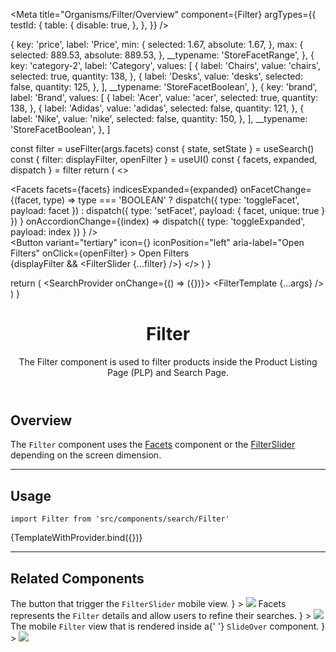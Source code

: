 





<Meta
  title="Organisms/Filter/Overview"
  component={Filter}
  argTypes={{
    testId: {
      table: {
        disable: true,
      },
    },
  }}
/>

  {
    key: 'price',
    label: 'Price',
    min: {
      selected: 1.67,
      absolute: 1.67,
    },
    max: {
      selected: 889.53,
      absolute: 889.53,
    },
    __typename: 'StoreFacetRange',
  },
  {
    key: 'category-2',
    label: 'Category',
    values: [
      {
        label: 'Chairs',
        value: 'chairs',
        selected: true,
        quantity: 138,
      },
      {
        label: 'Desks',
        value: 'desks',
        selected: false,
        quantity: 125,
      },
    ],
    __typename: 'StoreFacetBoolean',
  },
  {
    key: 'brand',
    label: 'Brand',
    values: [
      {
        label: 'Acer',
        value: 'acer',
        selected: true,
        quantity: 138,
      },
      {
        label: 'Adidas',
        value: 'adidas',
        selected: false,
        quantity: 121,
      },
      {
        label: 'Nike',
        value: 'nike',
        selected: false,
        quantity: 150,
      },
    ],
    __typename: 'StoreFacetBoolean',
  },
]

  const filter = useFilter(args.facets)
  const { state, setState } = useSearch()
  const { filter: displayFilter, openFilter } = useUI()
  const { facets, expanded, dispatch } = filter
  return (
    <>
      <div className="hidden-mobile">
        <Facets
          facets={facets}
          indicesExpanded={expanded}
          onFacetChange={(facet, type) =>
            type === 'BOOLEAN'
              ? dispatch({ type: 'toggleFacet', payload: facet })
              : dispatch({ type: 'setFacet', payload: { facet, unique: true } })
          }
          onAccordionChange={(index) =>
            dispatch({ type: 'toggleExpanded', payload: index })
          }
        />
      </div>
      <div className="display-mobile">
        <Button
          variant="tertiary"
          icon={<Icon name="FadersHorizontal" width={16} height={16} />}
          iconPosition="left"
          aria-label="Open Filters"
          onClick={openFilter}
        >
          Open Filters
        </Button>
      </div>
      {displayFilter && <FilterSlider {...filter} />}
    </>
  )
}

  return (
    <UIProvider>
      <SearchProvider onChange={() => ({})}>
        <FilterTemplate {...args} />
      </SearchProvider>
    </UIProvider>
  )
}

<header>

# Filter

The Filter component is used to filter products inside the Product Listing Page (PLP) and Search Page.

</header>

## Overview

The `Filter` component uses the [Facets](?path=/docs/organisms-filter-facets--default-story) component or the [FilterSlider](?path=/docs/organisms-filter-filterslider--default-story) depending on the screen dimension.

---

## Usage

`import Filter from 'src/components/search/Filter'`

<Canvas>
  <Story
    name="default"
    args={{
      facets: facets,
    }}
  >
    {TemplateWithProvider.bind({})}
  </Story>
</Canvas>

<ArgsTable story="default" />

---

## Related Components

<SectionList grid="grid">
  <SectionItem
    title="Open Filter Button"
    description={
      <>
        The button that trigger the <code>FilterSlider</code> mobile view.
      </>
    }
  >
    <img src="https://vtexhelp.vtexassets.com/assets/docs/src/filter-button___0c620a5ec7a882a10a5a664e213af40c.png" />
  </SectionItem>
  <SectionItem
    title="Facets"
    actionPath="../?path=/docs/organisms-filter-facets--default-story"
    description={
      <>
        Facets represents the <code>Filter</code> details and allow users to
        refine their searches.
      </>
    }
  >
    <img src="https://vtexhelp.vtexassets.com/assets/docs/src/facets___fdf0046c69ce7cff6cd0425c30721715.png" />
  </SectionItem>
  <SectionItem
    title="FilterSlider"
    actionPath="../?path=/docs/organisms-filter-filterslider--default-story"
    description={
      <>
        The mobile <code>Filter</code> view that is rendered inside a{' '}
        <code>SlideOver</code> component.
      </>
    }
  >
    <img src="https://vtexhelp.vtexassets.com/assets/docs/src/filter-slider___0b494caafda8ca47a39a06a006a64849.png" />
  </SectionItem>
</SectionList>
